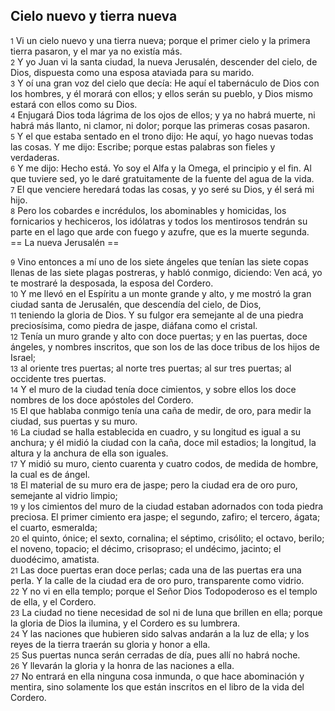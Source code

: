 == Cielo nuevo y tierra nueva ==

{{anchor|1}} <small>1</small> Vi un cielo nuevo y una tierra nueva; porque el primer cielo y la primera tierra pasaron, y el mar ya no existía más.<br>
{{anchor|2}} <small>2</small> Y yo Juan vi la santa ciudad, la nueva Jerusalén, descender del cielo, de Dios, dispuesta como una esposa ataviada para su marido.<br>
{{anchor|3}} <small>3</small> Y oí una gran voz del cielo que decía: He aquí el tabernáculo de Dios con los hombres, y él morará con ellos; y ellos serán su pueblo, y Dios mismo estará con ellos como su Dios.<br>
{{anchor|4}} <small>4</small> Enjugará Dios toda lágrima de los ojos de ellos; y ya no habrá muerte, ni habrá más llanto, ni clamor, ni dolor; porque las primeras cosas pasaron.<br>
{{anchor|5}} <small>5</small> Y el que estaba sentado en el trono dijo: He aquí, yo hago nuevas todas las cosas. Y me dijo: Escribe; porque estas palabras son fieles y verdaderas.<br>
{{anchor|6}} <small>6</small> Y me dijo: Hecho está. Yo soy el Alfa y la Omega, el principio y el fin. Al que tuviere sed, yo le daré gratuitamente de la fuente del agua de la vida.<br>
{{anchor|7}} <small>7</small> El que venciere heredará todas las cosas, y yo seré su Dios, y él será mi hijo.<br>
{{anchor|8}} <small>8</small> Pero los cobardes e incrédulos, los abominables y homicidas, los fornicarios y hechiceros, los idólatras y todos los mentirosos tendrán su parte en el lago que arde con fuego y azufre, que es la muerte segunda.<br>
== La nueva Jerusalén ==

{{anchor|9}} <small>9</small> Vino entonces a mí uno de los siete ángeles que tenían las siete copas llenas de las siete plagas postreras, y habló conmigo, diciendo: Ven acá, yo te mostraré la desposada, la esposa del Cordero.<br>
{{anchor|10}} <small>10</small> Y me llevó en el Espíritu a un monte grande y alto, y me mostró la gran ciudad santa de Jerusalén, que descendía del cielo, de Dios,<br>
{{anchor|11}} <small>11</small> teniendo la gloria de Dios. Y su fulgor era semejante al de una piedra preciosísima, como piedra de jaspe, diáfana como el cristal.<br>
{{anchor|12}} <small>12</small> Tenía un muro grande y alto con doce puertas; y en las puertas, doce ángeles, y nombres inscritos, que son los de las doce tribus de los hijos de Israel;<br>
{{anchor|13}} <small>13</small> al oriente tres puertas; al norte tres puertas; al sur tres puertas; al occidente tres puertas.<br>
{{anchor|14}} <small>14</small> Y el muro de la ciudad tenía doce cimientos, y sobre ellos los doce nombres de los doce apóstoles del Cordero.<br>
{{anchor|15}} <small>15</small> El que hablaba conmigo tenía una caña de medir, de oro, para medir la ciudad, sus puertas y su muro.<br>
{{anchor|16}} <small>16</small> La ciudad se halla establecida en cuadro, y su longitud es igual a su anchura; y él midió la ciudad con la caña, doce mil estadios; la longitud, la altura y la anchura de ella son iguales.<br>
{{anchor|17}} <small>17</small> Y midió su muro, ciento cuarenta y cuatro codos, de medida de hombre, la cual es de ángel.<br>
{{anchor|18}} <small>18</small> El material de su muro era de jaspe; pero la ciudad era de oro puro, semejante al vidrio limpio;<br>
{{anchor|19}} <small>19</small> y los cimientos del muro de la ciudad estaban adornados con toda piedra preciosa. El primer cimiento era jaspe; el segundo, zafiro; el tercero, ágata; el cuarto, esmeralda;<br>
{{anchor|20}} <small>20</small> el quinto, ónice; el sexto, cornalina; el séptimo, crisólito; el octavo, berilo; el noveno, topacio; el décimo, crisopraso; el undécimo, jacinto; el duodécimo, amatista.<br>
{{anchor|21}} <small>21</small> Las doce puertas eran doce perlas; cada una de las puertas era una perla. Y la calle de la ciudad era de oro puro, transparente como vidrio.<br>
{{anchor|22}} <small>22</small> Y no vi en ella templo; porque el Señor Dios Todopoderoso es el templo de ella, y el Cordero.<br>
{{anchor|23}} <small>23</small> La ciudad no tiene necesidad de sol ni de luna que brillen en ella; porque la gloria de Dios la ilumina, y el Cordero es su lumbrera.<br>
{{anchor|24}} <small>24</small> Y las naciones que hubieren sido salvas andarán a la luz de ella; y los reyes de la tierra traerán su gloria y honor a ella.<br>
{{anchor|25}} <small>25</small> Sus puertas nunca serán cerradas de día, pues allí no habrá noche.<br>
{{anchor|26}} <small>26</small> Y llevarán la gloria y la honra de las naciones a ella.<br>
{{anchor|27}} <small>27</small> No entrará en ella ninguna cosa inmunda, o que hace abominación y mentira, sino solamente los que están inscritos en el libro de la vida del Cordero.<br>
